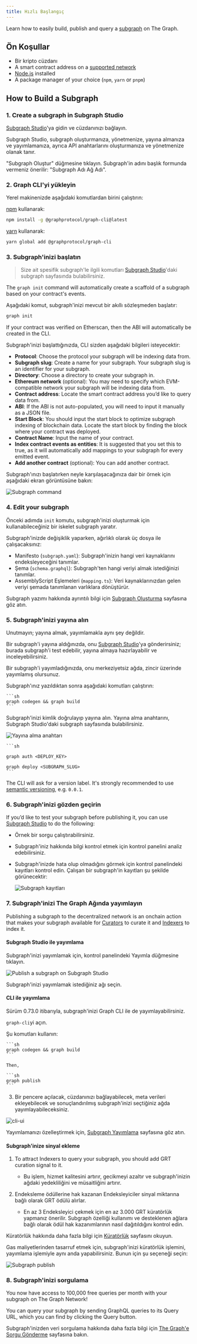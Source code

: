 ```yaml
---
title: Hızlı Başlangıç
---
```


Learn how to easily build, publish and query a [subgraph](/developing/developer-faqs/#1-what-is-a-subgraph) on The Graph.

## Ön Koşullar

- Bir kripto cüzdanı
- A smart contract address on a [supported network](/developing/supported-networks/)
- [Node.js](https://nodejs.org/) installed
- A package manager of your choice (`npm`, `yarn` or `pnpm`)

## How to Build a Subgraph

### 1. Create a subgraph in Subgraph Studio

[Subgraph Studio](https://thegraph.com/studio/)'ya gidin ve cüzdanınızı bağlayın.

Subgraph Studio, subgraph oluşturmanıza, yönetmenize, yayına almanıza ve yayımlamanıza, ayrıca API anahtarlarını oluşturmanıza ve yönetmenize olanak tanır.

"Subgraph Oluştur" düğmesine tıklayın. Subgraph'in adını başlık formunda vermeniz önerilir: "Subgraph Adı Ağ Adı".

### 2. Graph CLI'yi yükleyin

Yerel makinenizde aşağıdaki komutlardan birini çalıştırın:

[npm](https://www.npmjs.com/) kullanarak:

```sh
npm install -g @graphprotocol/graph-cli@latest
```

[yarn](https://yarnpkg.com/) kullanarak:

```sh
yarn global add @graphprotocol/graph-cli
```

### 3. Subgraph'inizi başlatın

> Size ait spesifik subgraph'le ilgili komutları [Subgraph Studio](https://thegraph.com/studio/)'daki subgraph sayfasında bulabilirsiniz.

The `graph init` command will automatically create a scaffold of a subgraph based on your contract's events.

Aşağıdaki komut, subgraph'inizi mevcut bir akıllı sözleşmeden başlatır:

```sh
graph init
```

If your contract was verified on Etherscan, then the ABI will automatically be created in the CLI.

Subgraph'inizi başlattığınızda, CLI sizden aşağıdaki bilgileri isteyecektir:

- **Protocol**: Choose the protocol your subgraph will be indexing data from.
- **Subgraph slug**: Create a name for your subgraph. Your subgraph slug is an identifier for your subgraph.
- **Directory**: Choose a directory to create your subgraph in.
- **Ethereum network** (optional): You may need to specify which EVM-compatible network your subgraph will be indexing data from.
- **Contract address**: Locate the smart contract address you’d like to query data from.
- **ABI**: If the ABI is not auto-populated, you will need to input it manually as a JSON file.
- **Start Block**: You should input the start block to optimize subgraph indexing of blockchain data. Locate the start block by finding the block where your contract was deployed.
- **Contract Name**: Input the name of your contract.
- **Index contract events as entities**: It is suggested that you set this to true, as it will automatically add mappings to your subgraph for every emitted event.
- **Add another contract** (optional): You can add another contract.

Subgraph'ınızı başlatırken neyle karşılaşacağınıza dair bir örnek için aşağıdaki ekran görüntüsüne bakın:

![Subgraph command](/img/CLI-Example.png)

### 4. Edit your subgraph

Önceki adımda `init` komutu, subgraph'inizi oluşturmak için kullanabileceğiniz bir iskelet subgraph yaratır.

Subgraph'inizde değişiklik yaparken, ağırlıklı olarak üç dosya ile çalışacaksınız:

- Manifesto (`subgraph.yaml`): Subgraph'inizin hangi veri kaynaklarını endeksleyeceğini tanımlar.
- Şema (`schema.graphql`): Subgraph'ten hangi veriyi almak istediğinizi tanımlar.
- AssemblyScript Eşlemeleri (`mapping.ts`): Veri kaynaklarınızdan gelen veriyi şemada tanımlanan varlıklara dönüştürür.

Subgraph yazımı hakkında ayrıntılı bilgi için [Subgraph Oluşturma](/developing/creating-a-subgraph/) sayfasına göz atın.

### 5. Subgraph'inizi yayına alın

Unutmayın; yayına almak, yayımlamakla aynı şey değildir.

Bir subgraph'i yayına aldığınızda, onu [Subgraph Studio](https://thegraph.com/studio/)'ya gönderirsiniz; burada subgraph'i test edebilir, yayına almaya hazırlayabilir ve inceleyebilirsiniz.

Bir subgraph'i yayımladığınızda, onu merkeziyetsiz ağda, zincir üzerinde yayımlamış olursunuz.

Subgraph'ınız yazıldıktan sonra aşağıdaki komutları çalıştırın:

````
```sh
graph codegen && graph build
```
````

Subgraph'inizi kimlik doğrulayıp yayına alın. Yayına alma anahtarını, Subgraph Studio'daki subgraph sayfasında bulabilirsiniz.

![Yayına alma anahtarı](/img/subgraph-studio-deploy-key.jpg)

````
```sh

graph auth <DEPLOY_KEY>

graph deploy <SUBGRAPH_SLUG>
```
````

The CLI will ask for a version label. It's strongly recommended to use [semantic versioning](https://semver.org/), e.g. `0.0.1`.

### 6. Subgraph'inizi gözden geçirin

If you’d like to test your subgraph before publishing it, you can use [Subgraph Studio](https://thegraph.com/studio/) to do the following:

- Örnek bir sorgu çalıştırabilirsiniz.
- Subgraph'iniz hakkında bilgi kontrol etmek için kontrol panelini analiz edebilirsiniz.
- Subgraph'inizde hata olup olmadığını görmek için kontrol panelindeki kayıtları kontrol edin. Çalışan bir subgraph'in kayıtları şu şekilde görünecektir:

  ![Subgraph kayıtları](/img/subgraph-logs-image.png)

### 7. Subgraph'inizi The Graph Ağında yayımlayın

Publishing a subgraph to the decentralized network is an onchain action that makes your subgraph available for [Curators](/network/curating/) to curate it and [Indexers](/network/indexing/) to index it.

#### Subgraph Studio ile yayımlama

Subgraph'inizi yayımlamak için, kontrol panelindeki Yayımla düğmesine tıklayın.

![Publish a subgraph on Subgraph Studio](/img/publish-sub-transfer.png)

Subgraph'inizi yayımlamak istediğiniz ağı seçin.

#### CLI ile yayımlama

Sürüm 0.73.0 itibarıyla, subgraph'inizi Graph CLI ile de yayımlayabilirsiniz.

`graph-cli`yi açın.

Şu komutları kullanın:

````
```sh
graph codegen && graph build
```

Then,

```sh
graph publish
```
````

3. Bir pencere açılacak, cüzdanınızı bağlayabilecek, meta verileri ekleyebilecek ve sonuçlandırılmış subgraph'inizi seçtiğiniz ağda yayımlayabileceksiniz.

![cli-ui](/img/cli-ui.png)

Yayımlamanızı özelleştirmek için, [Subgraph Yayımlama](/publishing/publishing-a-subgraph/) sayfasına göz atın.

#### Subgraph'inize sinyal ekleme

1. To attract Indexers to query your subgraph, you should add GRT curation signal to it.

   - Bu işlem, hizmet kalitesini artırır, gecikmeyi azaltır ve subgraph'inizin ağdaki yedekliliğini ve müsaitliğini artırır.

2. Endeksleme ödüllerine hak kazanan Endeksleyiciler sinyal miktarına bağlı olarak GRT ödülü alırlar.

   - En az 3 Endeksleyici çekmek için en az 3.000 GRT küratörlük yapmanız önerilir. Subgraph özelliği kullanımı ve desteklenen ağlara bağlı olarak ödül hak kazanımlarının nasıl dağıtıldığını kontrol edin.

Küratörlük hakkında daha fazla bilgi için [Küratörlük](/network/curating/) sayfasını okuyun.

Gas maliyetlerinden tasarruf etmek için, subgraph'inizi küratörlük işlemini, yayımlama işlemiyle aynı anda yapabilirsiniz. Bunun için şu seçeneği seçin:

![Subgraph publish](/img/studio-publish-modal.png)

### 8. Subgraph'inizi sorgulama

You now have access to 100,000 free queries per month with your subgraph on The Graph Network!

You can query your subgraph by sending GraphQL queries to its Query URL, which you can find by clicking the Query button.

Subgraph'inizden veri sorgulama hakkında daha fazla bilgi için [The Graph'e Sorgu Gönderme](/querying/querying-the-graph/) sayfasına bakın.
